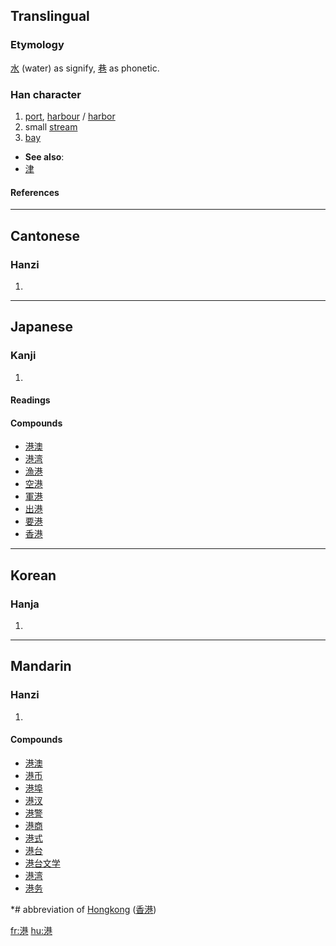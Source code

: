 ==Translingual==
===Etymology===
[[水]] (water) as signify, [[巷]] as phonetic.
===Han character===
{{Han char|rn=85|rad=水|as=09|sn=12|four=3411<sub>7</sub>|canj=水廿金山 (ETCU)}}
# [[port]], [[harbour]] / [[harbor]]
# small [[stream]]
# [[bay]]


* '''See also''':
* [[津]]
====References====
{{Han ref|kx=0635.040|dkj=17783|dj=1042.020|hdz=31668.070|uh=6E2F|ud=28207|bh=B4E4|bd=46308}}

----
==Cantonese==
===Hanzi===
{{yue-hanzi|jyut=|y=gong2}}
# {{defn|Cantonese}}

----
==Japanese==
===Kanji===
{{ja-kanji|grade=3|rs=水09}}
# {{defn|Japanese}} 
====Readings====
{{ja-readings|on=[[こう]] (kō)|kun=[[みなと]] (minato)}}

====Compounds====
*[[港澳]]
*[[港湾]]
*[[漁港]]
*[[空港]]
*[[軍港]]
*[[出港]]
*[[要港]]
*[[香港]]

----
==Korean==
===Hanja===
{{ko-hanja|hangeul=[[항]]|eumhun=|rv=hang|mr=hang|y=hang}}
# {{defn|Korean}}

----
==Mandarin==
===Hanzi===
{{cmn-hanzi|pin=[[gǎng]] (gang3)|wg=kang<sup>3</sup>}}
# {{defn|Mandarin}}

====Compounds====
*[[港澳]]
*[[港币]]
*[[港埠]]
*[[港汊]]
*[[港警]]
*[[港商]]
*[[港式]]
*[[港台]]
*[[港台文学]]
*[[港湾]]
*[[港务]]


*# abbreviation of [[Hongkong]] ([[香港]])

[[fr:港]]
[[hu:港]]